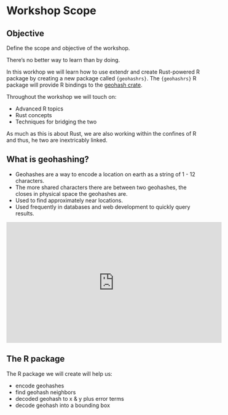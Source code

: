 # Workshop Scope

::: callout-tip
## Objective

Define the scope and objective of the workshop.

:::

There's no better way to learn than by doing.

In this workhop we will learn how to use extendr and create Rust-powered R package by creating a new package called `{geohashrs}`. The `{geohashrs}` R package will provide R bindings to the [geohash crate](https://docs.rs/geohash).

Throughout the workshop we will touch on:

- Advanced R topics
- Rust concepts
- Techniques for bridging the two

As much as this is about Rust, we are also working within the confines of R and thus, he two are inextricably linked.

## What is geohashing?

- Geohashes are a way to encode a location on earth as a string of 1 - 12 characters.
- The more shared characters there are between two geohashes, the closes in physical space the geohashes are.
- Used to find approximately near locations.
- Used frequently in databases and web development to quickly query results.


<iframe width="560" height="315" src="https://www.youtube.com/embed/vGKs-c1nQYU?si=J-svZEFWWLsTXWmK" title="YouTube video player" frameborder="0" allow="accelerometer; autoplay; clipboard-write; encrypted-media; gyroscope; picture-in-picture; web-share" referrerpolicy="strict-origin-when-cross-origin" allowfullscreen></iframe>

## The R package

The R package we will create will help us:

- encode geohashes
- find geohash neighbors
- decoded geohash to x & y plus error terms
- decode geohash into a bounding box
